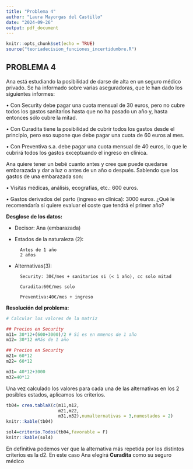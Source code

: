 ```yaml
---
title: "Problema 4"
author: "Laura Mayorgas del Castillo"
date: "2024-09-26"
output: pdf_document
---
```


```r
knitr::opts_chunk$set(echo = TRUE)
source("teoriadecision_funciones_incertidumbre.R")
```

## PROBLEMA 4

Ana está estudiando la posibilidad de darse de alta en un seguro médico privado. Se ha
informado sobre varias aseguradoras, que le han dado los siguientes informes:

• Con Security debe pagar una cuota mensual de 30 euros, pero no cubre todos los gastos
sanitarios hasta que no ha pasado un año y, hasta entonces sólo cubre la mitad.

• Con Curadita tiene la posibilidad de cubrir todos los gastos desde el principio, pero eso supone
que debe pagar una cuota de 60 euros al mes.

• Con Preventiva s.a. debe pagar una cuota mensual de 40 euros, lo que le cubrirá todos los
gastos exceptuando el ingreso en clínica.

Ana quiere tener un bebé cuanto antes y cree que puede quedarse embarazada y dar a luz o antes
de un año o después. Sabiendo que los gastos de una embarazada son:

• Visitas médicas, análisis, ecografías, etc.: 600 euros.

• Gastos derivados del parto (ingreso en clínica): 3000 euros.
¿Qué le recomendaría si quiere evaluar el coste que tendrá el primer año?

**Desglose de los datos:**

- Decisor: Ana (embarazada)
- Estados de la naturaleza (2):

        Antes de 1 año
        2 años
        
- Alternativas(3): 

        Security: 30€/mes + sanitarios si (< 1 año), cc solo mitad
        
        Curadita:60€/mes solo
        
        Preventiva:40€/mes + ingreso
\newpage    

**Resolución del problema:**
```r
# Calcular los valores de la matriz

## Precios en Security
m11= 30*12+(600+3000)/2 # Si es en mmenos de 1 año
m12= 30*12 #Más de 1 año

## Precios en Security
m21= 60*12
m22= 60*12

m31= 40*12+3000
m32=40*12
```
Una vez calculado los valores para cada una de las alternativas en los 2 posibles estados, aplicamos los criterios. 

```r
tb04= crea.tablaX(c(m11,m12,
                    m21,m22,
                    m31,m32),numalternativas = 3,numestados = 2)
knitr::kable(tb04)

sol4=criterio.Todos(tb04,favorable = F)
knitr::kable(sol4)
```

En definitiva podemos ver que la alternativa más repetida por los distintos criterios es la d2.
En este caso Ana elegirá **Curadita** como su seguro médico
        
        
        
        
        
        
        
        
        
        
        